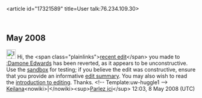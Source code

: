 <article id="17321589" title=User talk:76.234.109.30>
	<talkpage id="17321589" title="User talk:76.234.109.30">

== May 2008 ==

[[Image:Information.png|25px|left]] Hi, the &lt;span class=&quot;plainlinks&quot;&gt;[http://en.wikipedia.org/wiki/Damone_Edwards?diff=211012869 recent edit]&lt;/span&gt; you made to [[:Damone Edwards]] has been reverted, as it appears to be unconstructive. Use the [[Wikipedia:Sandbox|sandbox]] for testing; if you believe the edit was constructive, ensure that you provide an informative [[Help:Edit summary|edit summary]]. You may also wish to read the [[Wikipedia:Introduction|introduction to editing]]. Thanks. &lt;!-- Template:uw-huggle1 --&gt; [[User:Keilana|Keilana]]&lt;nowiki&gt;|&lt;/nowiki&gt;&lt;sup&gt;[[User talk:Keilana|Parlez ici]]&lt;/sup&gt; 12:03, 8 May 2008 (UTC)
	</talkpage>
</article>
